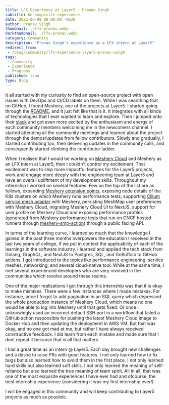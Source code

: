 ```yaml
---
title: LFX Experience at Layer5 - Pranav Singh
subtitle: An exquisite experience
date: 2022-06-08 08:00:00 -0630
author: Pranav Singh
thumbnail: ./lfx-pranav.webp
darkthumbnail: ./lfx-pranav.webp
category: Community
description: "Pranav Singh's experience as a LFX intern at Layer5"
redirect_from:
 - /blog/community/lfx-experience-layer5-pranav-singh
tags:
 - Community
 - Experience
 - Programs
published: true
type: Blog
---
```



<BlogWrapper>

It all started with my curiosity to find an open-source project with open issues with DevOps and CI/CD labels on them. 
While I was searching that on GitHub, I found <Link to="/cloud-native-management/meshery">Meshery</Link>, one of the projects at Layer5. I started going through the 
[README](https://github.com/meshery/meshery#readme), and it just felt like that is it. 
It integrates with all kinds of technologies that I ever wanted to learn and explore. Then I jumped onto their [slack](http://slack.layer5.io/) and got even 
more excited by the enthusiasm and energy of each community members welcoming me in the newcomers channel. I started attending all the community meetings and 
learned about the project through the demos/updates from fellow contributors. Slowly and gradually, I started contributing too, then delivering updates in the 
community calls, and consequently started climbing the contributor ladder.

When I realised that I would be working on [Meshery Cloud](https://meshery.layer5.io) and <Link to="/cloud-native-management/meshery">Meshery</Link> as an LFX intern at Layer5, then I couldn't control my excitement. 
That excitement was to ship more impactful features for the Layer5 projects, work and engage more deeply with the engineering team at Layer5 and have an overall 
upliftment of my development skills.  Throughout my internship I worked on several features. Few on the top of the list are as follows, expanding 
[Meshery extension points](https://docs.meshery.io/extensibility), exposing node details of the K8s clusters on which Meshery runs <Link to="/projects/service-mesh-performance">performance tests</Link>, 
supporting [Cilium service mesh adapter](https://github.com/meshery/meshery-cilium) with Meshery, persisting <Link to="/meshmap">MeshMap</Link> user preferences with 
Meshery Cloud, migrating Meshery Cloud UI to NextJS, support for user profile on Meshery Cloud and exposing performance profiles 
(generated from Meshery performance tests that run on CNCF hosted runners through [meshery-smp-action](https://github.com/layer5io/meshery-smp-action)) 
through a public facing API.

In terms of the learning curve, I learned so much that the knowledge I gained in the past three months overpowers the education I received in the last two years of college, 
if we put in context the applicability of each of the learnings in the software industry. 
I learned and applied the tech stack from Golang, GraphQL, and NextJS to Postgres, SQL, and GoBuffalo to GitHub actions. I got introduced to the topics like 
performance engineering, service meshes, networking, and several cloud-native tool. While at the same time, I met several experienced developers who are very involved in 
the communities which revolve around these realms.

One of the major realizations I got through this internship was that it is okay to make mistakes. There were a few instances where I made mistakes. 
For instance, once I forgot to add pagination in an SQL query which depressed the whole production instance of Meshery Cloud, which means no one would be able 
to log into Meshery until that gets fixed. Or once I unknowingly used an incorrect default SSH port in a workflow that failed a GitHub action responsible for 
pushing the latest Meshery Cloud image to Docker Hub and then updating the deployment in AWS VM. But that was okay, and no one got mad at me, but rather I have 
always received constructive feedback. I did learn from each mistake and made sure that I dont repeat it because that is all that matters.

I had a great time as an intern @ Layer5. Each day brought new challenges and a desire to raise PRs with great features. I not only learned how to fix bugs but also 
learned how to avoid them in the first place. I not only learned hard skills but also learned soft skills. I not only learned the meaning of self-reliance but also learned 
the true meaning of team spirit. All in all, that was one of the most exquisite experiences I have ever had and ofcourse, the best internship experience 
(considering it was my first internship ever!). 

I will be engaged in this community and will keep contributing to Layer5 projects as much as possible.

</BlogWrapper>
